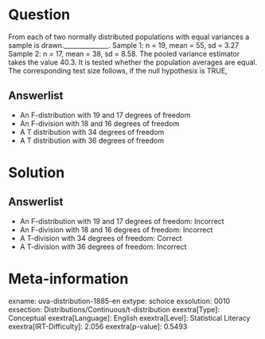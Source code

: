 Question
========

From each of two normally distributed populations with equal variances a sample is drawn.______________. Sample 1: n = 19, mean = 55, sd = 3.27 Sample 2: n = 17, mean = 38, sd = 8.58. The pooled variance estimator takes the value 40.3. It is tested whether the population averages are equal. The corresponding test size follows, if the null hypothesis is TRUE,

Answerlist
----------

* An F-distribution with 19 and 17 degrees of freedom
* An F-division with 18 and 16 degrees of freedom
* A T distribution with 34 degrees of freedom
* A T distribution with 36 degrees of freedom

Solution
========

Answerlist
----------

* An F-distribution with 19 and 17 degrees of freedom: Incorrect
* An F-division with 18 and 16 degrees of freedom: Incorrect
* A T-division with 34 degrees of freedom: Correct
* A T-division with 36 degrees of freedom: Incorrect

Meta-information
================
exname: uva-distribution-1885-en
extype: schoice
exsolution: 0010
exsection: Distributions/Continuous/t-distribution
exextra[Type]: Conceptual
exextra[Language]: English
exextra[Level]: Statistical Literacy
exextra[IRT-Difficulty]: 2.056
exextra[p-value]: 0.5493
